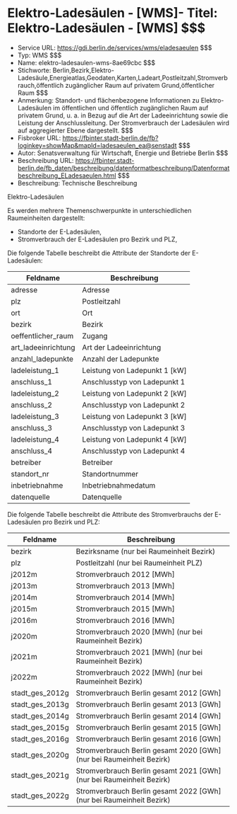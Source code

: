 # Elektro-Ladesäulen - [WMS]- Titel: Elektro-Ladesäulen - [WMS] $$$
- Service URL: https://gdi.berlin.de/services/wms/eladesaeulen $$$
- Typ: WMS $$$
- Name: elektro-ladesaulen-wms-8ae69cbc $$$
- Stichworte: Berlin,Bezirk,Elektro-Ladesäule,Energieatlas,Geodaten,Karten,Ladeart,Postleitzahl,Stromverbrauch,öffentlich zugänglicher Raum auf privatem Grund,öffentlicher Raum $$$
- Anmerkung: Standort- und flächenbezogene Informationen zu Elektro-Ladesäulen im öffentlichen und öffentlich zugänglichen Raum auf privatem Grund, u. a. in Bezug auf die Art der Ladeeinrichtung sowie die Leistung der Anschlussleitung. Der Stromverbrauch der Ladesäulen wird auf aggregierter Ebene dargestellt. $$$
- Fisbroker URL: https://fbinter.stadt-berlin.de/fb?loginkey=showMap&mapId=ladesaeulen_ea@senstadt $$$
- Autor: Senatsverwaltung für Wirtschaft, Energie und Betriebe Berlin $$$
- Beschreibung URL: https://fbinter.stadt-berlin.de/fb_daten/beschreibung/datenformatbeschreibung/Datenformatbeschreibung_ELadesaeulen.html $$$
- Beschreibung: Technische Beschreibung 

Elektro-Ladesäulen

Es werden mehrere Themenschwerpunkte in unterschiedlichen Raumeinheiten dargestellt:

* Standorte der E-Ladesäulen,
* Stromverbrauch der E-Ladesäulen pro Bezirk und PLZ,

Die folgende Tabelle beschreibt die Attribute der Standorte der E-Ladesäulen:

| **Feldname**         | **Beschreibung**                |
| -------------------- | ------------------------------- |
| adresse              | Adresse                         |
| plz                  | Postleitzahl                    |
| ort                  | Ort                             |
| bezirk               | Bezirk                          |
| oeffentlicher\_raum  | Zugang                          |
| art\_ladeeinrichtung | Art der Ladeeinrichtung         |
| anzahl\_ladepunkte   | Anzahl der Ladepunkte           |
| ladeleistung\_1      | Leistung von Ladepunkt 1 \[kW\] |
| anschluss\_1         | Anschlusstyp von Ladepunkt 1    |
| ladeleistung\_2      | Leistung von Ladepunkt 2 \[kW\] |
| anschluss\_2         | Anschlusstyp von Ladepunkt 2    |
| ladeleistung\_3      | Leistung von Ladepunkt 3 \[kW\] |
| anschluss\_3         | Anschlusstyp von Ladepunkt 3    |
| ladeleistung\_4      | Leistung von Ladepunkt 4 \[kW\] |
| anschluss\_4         | Anschlusstyp von Ladepunkt 4    |
| betreiber            | Betreiber                       |
| standort\_nr         | Standortnummer                  |
| inbetriebnahme       | Inbetriebnahmedatum             |
| datenquelle          | Datenquelle                     |

Die folgende Tabelle beschreibt die Attribute des  Stromverbrauchs der E-Ladesäulen pro Bezirk und PLZ:

| **Feldname**      | **Beschreibung**                                                       |
| ----------------- | ---------------------------------------------------------------------- |
| bezirk            | Bezirksname (nur bei Raumeinheit Bezirk)                               |
| plz               | Postleitzahl (nur bei Raumeinheit PLZ)                                 |
| j2012m            | Stromverbrauch 2012 \[MWh\]                                            |
| j2013m            | Stromverbrauch 2013 \[MWh\]                                            |
| j2014m            | Stromverbrauch 2014 \[MWh\]                                            |
| j2015m            | Stromverbrauch 2015 \[MWh\]                                            |
| j2016m            | Stromverbrauch 2016 \[MWh\]                                            |
| j2020m            | Stromverbrauch 2020 \[MWh\] (nur bei Raumeinheit Bezirk)               |
| j2021m            | Stromverbrauch 2021 \[MWh\] (nur bei Raumeinheit Bezirk)               |
| j2022m            | Stromverbrauch 2022 \[MWh\] (nur bei Raumeinheit Bezirk)               |
| stadt\_ges\_2012g | Stromverbrauch Berlin gesamt 2012 \[GWh\]                              |
| stadt\_ges\_2013g | Stromverbrauch Berlin gesamt 2013 \[GWh\]                              |
| stadt\_ges\_2014g | Stromverbrauch Berlin gesamt 2014 \[GWh\]                              |
| stadt\_ges\_2015g | Stromverbrauch Berlin gesamt 2015 \[GWh\]                              |
| stadt\_ges\_2016g | Stromverbrauch Berlin gesamt 2016 \[GWh\]                              |
| stadt\_ges\_2020g | Stromverbrauch Berlin gesamt 2020 \[GWh\] (nur bei Raumeinheit Bezirk) |
| stadt\_ges\_2021g | Stromverbrauch Berlin gesamt 2021 \[GWh\] (nur bei Raumeinheit Bezirk) |
| stadt\_ges\_2022g | Stromverbrauch Berlin gesamt 2022 \[GWh\] (nur bei Raumeinheit Bezirk) | $$$
